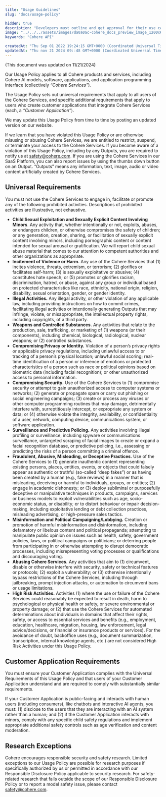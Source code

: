```yaml
---
title: "Usage Guidelines"
slug: "docs/usage-policy"

hidden: true
description: "Developers must outline and get approval for their use case to access the Cohere API, understanding the models and limitations. They should refer to model cards for detailed information and document potential harms of their application. Certain use cases, such as violence, hate speech, fraud, and privacy violations, are strictly prohibited."
image: "../../../assets/images/da0a0ac-cohere_docs_preview_image_1200x630_copy.jpg"  
keywords: "Cohere API"

createdAt: "Thu Sep 01 2022 19:24:15 GMT+0000 (Coordinated Universal Time)"
updatedAt: "Thu nov 21 2024 09::48 GMT+0000 (Coordinated Universal Time)"
---
```

(This document was updated on 11/21/2024)

Our Usage Policy applies to all Cohere products and services, including Cohere AI models, software, applications, and application programming interface (collectively *“Cohere Services”*). 

The Usage Policy sets out universal requirements that apply to all users of the Cohere Services, and specific additional requirements that apply to users who create customer applications that integrate Cohere Services (each, a *“Customer Application”*). 

We may update this Usage Policy from time to time by posting an updated version on our website.  

If we learn that you have violated this Usage Policy or are otherwise misusing or abusing Cohere Services, we are entitled to restrict, suspend, or terminate your access to the Cohere Services. If you become aware of a violation of this Usage Policy, including by any Outputs, you are required to notify us at safety@cohere.com. If you are using the Cohere Services in our SaaS Platform, you can also report issues by using the thumbs down button on an Output.  “Outputs” means any information, text, image, audio or video content artificially created by Cohere Services.

## Universal Requirements

You must not use the Cohere Services to engage in, facilitate or promote any of the following prohibited activities. Descriptions of prohibited activities are illustrative, not exhaustive.  

- **Child Sexual Exploitation and Sexually Explicit Content Involving Minors**. Any activity that, whether intentionally or not, exploits, abuses, or endangers children, or otherwise compromises the safety of children; or any generation, creation, sharing, or facilitation of sexually explicit content involving minors, including pornographic content or content intended for sexual arousal or gratification. We will report child sexual abuse material that comes to our attention to competent authorities and other organizations as appropriate.
- **Incitement of Violence or Harm.** Any use of the Cohere Services that (1) incites violence, threats, extremism, or terrorism; (2) glorifies or facilitates self-harm; (3) is sexually exploitative or abusive; (4) constitutes hate speech; or (5) promotes or glorifies racism, discrimination, hatred, or abuse, against any group or individual based on protected characteristics like race, ethnicity, national origin, religion, disability, sexual orientation, gender, or gender identity.
- **Illegal Activities.** Any illegal activity, or other violation of any applicable law, including providing instructions on how to commit crimes, facilitating illegal activities or intentionally generating Outputs that may infringe, violate, or misappropriate, the intellectual property rights, including copyrights, of a third party.
- **Weapons and Controlled Substances.** Any activities that relate to the production, sale, trafficking, or marketing of (1) weapons (or their components), including chemical, biological, radiological, nuclear weapons; or (2) controlled substances.
- **Compromising Privacy or Identity.** Violation of a person’s privacy rights or applicable privacy regulations, including unlawful access to or tracking of a person’s physical location; unlawful social scoring; real-time identification of a person or inference of emotions or protected characteristics of a person such as race or political opinions based on biometric data (including facial recognition);  or other unauthorized access to personal information.
- **Compromising Security.** Use of the Cohere Services to (1) compromise security or attempt to gain unauthorized access to computer systems or networks; (2) generate or propagate spam or carry out phishing or social engineering campaigns; (3) create or process any viruses or other computer programming routines that may damage, detrimentally interfere with, surreptitiously intercept, or expropriate any system or data; or (4) otherwise violate the integrity, availability, or confidentiality of a user, network, computing device, communications system, or software application. 
- **Surveillance and Predictive Policing.** Any activities involving illegal profiling or surveillance, including spyware or communications surveillance, untargeted scraping of facial images to create or expand a facial recognition database, or predictive policing, i.e., assessing or predicting the risks of a person committing a criminal offence.
- **Fraudulent, Abusive, Misleading, or Deceptive Practices.** Use of the Cohere Services to (1) generate inauthentic content representing existing persons, places, entities, events, or objects that could falsely appear as authentic or truthful (so-called “deep fakes”) or as having been created by a human (e.g., fake reviews) in a manner that is misleading, deceiving or harmful to individuals, groups, or entities; (2) engage in academic dishonesty; or (3) deploy subliminal or purposefully deceptive or manipulative techniques in products, campaigns, services or business models to exploit vulnerabilities such as age, socio-economic status, or disability; or to distort behaviour or impair decision-making, including exploitative lending or debt collection practices, misleading advertising, or high-pressure sales tactics.
- **Misinformation and Political Campaigning/Lobbying.** Creation or promotion of harmful misinformation and disinformation, including defamatory or libelous content and political propaganda; attempting to manipulate public opinion on issues such as health, safety, government policies, laws, or political campaigns or politicians; or deterring people from participating in or otherwise attempting to disrupt democratic processes, including misrepresenting voting processes or qualifications and discouraging voting. 
- **Abusing Cohere Services.** Any activities that aim to (1) circumvent, disable or otherwise interfere with security, safety or technical features or protocols; (2) exploit a vulnerability; or (3) otherwise intentionally bypass restrictions of the Cohere Services, including through jailbreaking, prompt injection attacks, or automation to circumvent bans or usage limitations.
- **High Risk Activities.** Activities (1) where the use or failure of the Cohere Services could reasonably be expected to result in death, harm to psychological or physical health or safety, or severe environmental or property damage; or (2) that use the Cohere Services for automated determinations about individuals in domains that affect their rights, safety, or access to essential services and benefits (e.g., employment, education, healthcare, migration, housing, law enforcement, legal advice/decisions, or financial or insurance products or services). For the avoidance of doubt, backoffice uses (e.g., document summarization, transcription, internal knowledge agents, etc.) are not considered High Risk Activities under this Usage Policy.

## Customer Application Requirements

You must ensure your Customer Application complies with the Universal Requirements of this Usage Policy and that users of your Customer Application understand and are required to comply with substantially similar requirements.

If your Customer Application is public-facing and interacts with human users (including consumers), like chatbots and interactive AI agents, you must: (1) disclose to the users that they are interacting with an AI system rather than a human; and (2) if the Customer Application interacts with minors, comply with any specific child safety regulations and implement appropriate additional safety controls such as age verification and content moderation.

## Research Exceptions 
Cohere encourages responsible security and safety research. Limited exceptions to our Usage Policy are possible for research purposes if specifically authorized by us or permitted in accordance with our Responsible Disclosure Policy applicable to security research. For safety-related research that falls outside the scope of our Responsible Disclosure Policy or to report a model safety issue, please contact safety@cohere.com.  
